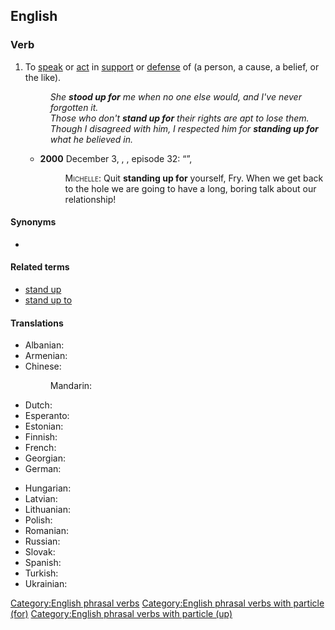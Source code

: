 ==English==

===Verb===
{{en-verb|head=[[stand up]] [[for]]|stand<,,stood> up for}}

# {{lb|en|transitive}} To [[speak]] or [[act]] in [[support]] or [[defense]] of (a person, a cause, a belief, or the like).
#: ''She '''stood up for''' me when no one else would, and I've never forgotten it.''
#: ''Those who don't '''stand up for''' their rights are apt to lose them.''
#: ''Though I disagreed with him, I respected him for '''standing up for''' what he believed in.''
#* '''2000''' December 3, {{w|J. Stewart Burns}}, ''{{w|Futurama}}'', episode 32: “{{w|The Cryonic Woman}}”,
#*: <span style="font-variant:small-caps">Michelle:</span> Quit '''standing up for''' yourself, Fry. When we get back to the hole we are going to have a long, boring talk about our relationship!

====Synonyms====
* {{l|en|stick up for}}

====Related terms====
* [[stand up]]
* [[stand up to]]

====Translations====
{{trans-top|to speak or act in support or defense of}}
* Albanian: {{t-needed|sq}}
* Armenian: {{t-needed|hy}}
* Chinese:
*: Mandarin: {{t-needed|cmn}}
* Dutch: {{t|nl|[[opkomen]] [[voor]]}}
* Esperanto: {{t-needed|eo}}
* Estonian: {{t-needed|et}}
* Finnish: {{t+|fi|puolustaa}}
* French: {{t-needed|fr}}
* Georgian: {{t-needed|ka}}
* German: {{t-needed|de}}
{{trans-mid}}
* Hungarian: {{t+|hu|kiáll}}
* Latvian: {{t-needed|lv}}
* Lithuanian: {{t-needed|lt}}
* Polish: {{t-needed|pl}}
* Romanian: {{t-needed|ro}}
* Russian: {{t-needed|ru}}
* Slovak: {{t-needed|sk}}
* Spanish: {{t|es|romper una lanza por}}
* Turkish: {{t-needed|tr}}
* Ukrainian: {{t-needed|uk}}
{{trans-bottom}}

[[Category:English phrasal verbs]]
[[Category:English phrasal verbs with particle (for)]]
[[Category:English phrasal verbs with particle (up)]]